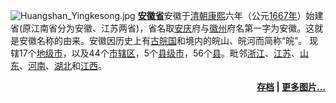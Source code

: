 [[File:Huangshan_Yingkesong.jpg|thumb]]
'''[[安徽省|安徽省]]'''安徽于[[清朝|清朝]][[康熙|康熙]]六年（公元[[1667年|1667年]]）始建省(原江南省分为安徽、江苏两省)，省名取[[安庆市|安庆]]府与[[徽州|徽州]]府名第一字为安徽。这就是安徽名称的由来。安徽因历史上有[[古皖国|古皖国]]和境内的皖山、皖河而简称“皖”。
现辖17个[[地级市|地级市]]，以及44个[[市辖区|市辖区]]，5个[[县级市|县级市]]，56个[[县|县]]。毗邻[[浙江省|浙江]]、[[江苏省|江苏]]、[[山东省|山东]]、[[河南省|河南]]、[[湖北省|湖北]]和[[江西省|江西]]。
<div align="right">
'''[[Portal:安徽/精选图片/存档|存档]] | [[:Category:安徽图像|更多图片...]]'''
</div>